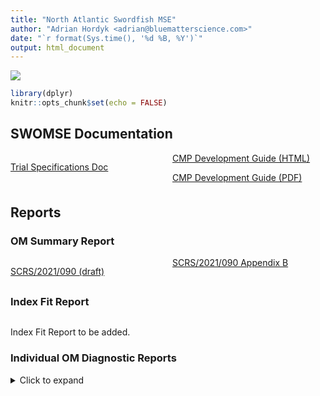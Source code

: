 ```yaml
---
title: "North Atlantic Swordfish MSE"
author: "Adrian Hordyk <adrian@bluematterscience.com>"
date: "`r format(Sys.time(), '%d %B, %Y')`"
output: html_document
---
```


![](img/220px-Xiphias_gladius2.jpg)

<style>
  .col2 {
    columns: 2 200px;         /* number of columns and width in pixels*/
    -webkit-columns: 2 200px; /* chrome, safari */
    -moz-columns: 2 200px;    /* firefox */
  }
  .col3 {
    columns: 3 100px;
    -webkit-columns: 3 100px;
    -moz-columns: 3 100px;
  }
  .col4 {
    columns: 4 100px;
    -webkit-columns: 4 100px;
    -moz-columns: 4 100px;
  }
</style>

```r
library(dplyr)
knitr::opts_chunk$set(echo = FALSE)


```

## SWOMSE Documentation 
<div class="col2">

[Trial Specifications Doc](TS/Trial_Specs.html)

[CMP Development Guide (HTML)](cMPdevelopment/CMP-Development-Guide.html)

[CMP Development Guide (PDF)](cMPdevelopment/CMP-Development-Guide.pdf)


</div>



## Reports

### OM Summary Report

<div class="col2">

[SCRS/2021/090 (draft)](Reports/OM_Summary/SCRS_2021_090_draft.pdf)

[SCRS/2021/090 Appendix B](Reports/OM_Summary/SCRS_2021_090_Appendix_B.html)

</div>

### Index Fit Report
<div class="col2">
Index Fit Report to be added. 

<!-- [Index Fit Report (HTML)](Reports/Indices/Index_Report.html) -->

<!-- [Index Fit Report (PDF)](Reports/Indices/Index_Report.pdf) -->
</div>


<!-- **Tables** -->
<!-- <div class="col2"> -->
<!-- ```{r, results='asis'} -->
<!-- csv.fls <- list.files('Reports/OM_Summary', pattern="csv") -->
<!-- for (fl in csv.fls) { -->
<!--   cat('[', fl, '](', paste0("Reports/OM_Summary/", fl), ')\n\n', sep="") -->
<!-- } -->
<!-- ``` -->
<!-- </div> -->



### Individual OM Diagnostic Reports
<details>
<summary>Click to expand</summary>
<div class="col4">

```r
fls <- list.files('Reports/OM_Diagnostics', pattern='.html')

num <- NA
for (x in seq_along(fls)) num[x] <- strsplit(fls[x], '-')[[1]][2]
nums <- as.numeric(num[1:(length(num))])
df <- data.frame(fl=fls, num=nums, stringsAsFactors = FALSE)
df <- df %>% dplyr::arrange(num)

```


```r
for (i in 1:nrow(df)) {
  nm <- strsplit(df[i,1], '.html')[[1]][1]
  fl <- paste0('Reports/OM_Diagnostics/', df[i,1])
  cat('\n[',nm,'](',fl,')\n', sep="")
}
```
</details> 
</div>
